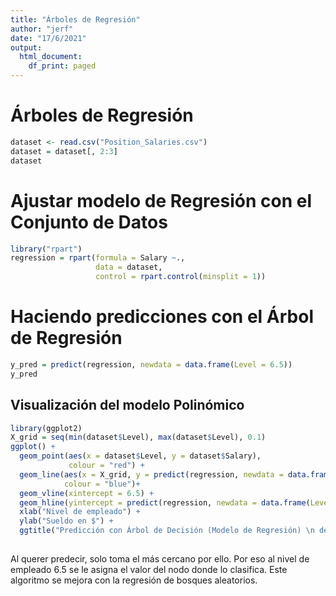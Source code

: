 ```yaml
---
title: "Árboles de Regresión"
author: "jerf"
date: "17/6/2021"
output:
  html_document:
    df_print: paged
---
```


# Árboles de Regresión

```r
dataset <- read.csv("Position_Salaries.csv")
dataset = dataset[, 2:3]
dataset
```


# Ajustar modelo de Regresión con el Conjunto de Datos

```r
library("rpart")
regression = rpart(formula = Salary ~.,
                   data = dataset,
                   control = rpart.control(minsplit = 1))
```

# Haciendo predicciones con el Árbol de Regresión

```r
y_pred = predict(regression, newdata = data.frame(Level = 6.5))
y_pred
```

## Visualización del modelo Polinómico
```r
library(ggplot2)
X_grid = seq(min(dataset$Level), max(dataset$Level), 0.1)
ggplot() + 
  geom_point(aes(x = dataset$Level, y = dataset$Salary), 
             colour = "red") +
  geom_line(aes(x = X_grid, y = predict(regression, newdata = data.frame(Level = X_grid))),
            colour = "blue")+
  geom_vline(xintercept = 6.5) +
  geom_hline(yintercept = predict(regression, newdata = data.frame(Level = 6.5))) +
  xlab("Nivel de empleado") + 
  ylab("Sueldo en $") +
  ggtitle("Predicción con Árbol de Decisión (Modelo de Regresión) \n del sueldo en función del nivel de empleado")
  
```

Al querer predecir, solo toma el más cercano por ello. Por eso al nivel de empleado 6.5 se le asigna el valor del nodo donde lo clasifica. Este algoritmo se mejora con la regresión de bosques aleatorios.
